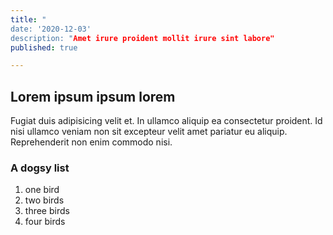 ```yaml
---
title: "
date: '2020-12-03'
description: "Amet irure proident mollit irure sint labore"
published: true

---
```


## Lorem ipsum ipsum lorem

Fugiat duis adipisicing velit et. In ullamco aliquip ea consectetur proident. Id nisi ullamco veniam non sit excepteur velit amet pariatur eu aliquip. Reprehenderit non enim commodo nisi.

### A dogsy list
1.  one bird
2.  two birds
3.  three birds
4.  four birds

